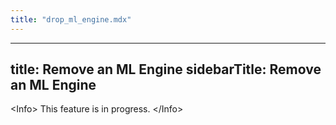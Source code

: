 ```yaml
---
title: "drop_ml_engine.mdx"
---
```


---
title: Remove an ML Engine
sidebarTitle: Remove an ML Engine
---

&lt;Info&gt;
This feature is in progress.
&lt;/Info&gt;

